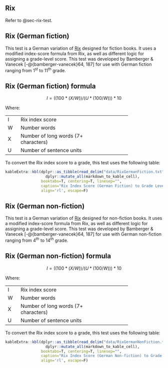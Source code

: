 ## Rix {#sec-rix-german}

Refer to @sec-rix-test.

## Rix\index{Rix!variations!German (fiction)} (German fiction) {#sec-rix-german-fiction}

This test is a German variation of [Rix](#sec-rix-test) designed for fiction books. It uses a modified index-score formula from Rix, as well as different logic for assigning a grade-level score. This test was developed by Bamberger & Vanecek [-@{bamberger-vanecek}64, 187] for use with German fiction ranging from 1^st^ to 11^th^ grade.

::: {.callout-note icon=false}
## Rix (German fiction) formula

$$
I = ((100*(X/W))/(U*(100/W))) * 10
$$
:::

Where:

+:----+:-------------------------------------+
| I   | Rix index score                      |
+-----+--------------------------------------+
| W   | Number words                         |
+-----+--------------------------------------+
| X   | Number of long words (7+ characters) |
+-----+--------------------------------------+
| U   | Number of sentence units\index{sentences!units} |
+-----+--------------------------------------+

::: {.minipage data-latex="{\textwidth}"}
To convert the Rix index score to a grade, this test uses the following table:

```r
kableExtra::kbl(dplyr::as_tibble(read_delim("data/RixGermanFiction.txt", "\t", escape_double=F, trim_ws=T)) %>%
                  dplyr::mutate_all(markdown_to_kable_cell),
                booktabs=T, centering=T, linesep="",
                caption="Rix Index Score (German Fiction) to Grade Level Conversion Table",
                align='rl', escape=F)
```
:::

\newpage

## Rix\index{Rix!variations!German (non-fiction)} (German non-fiction) {#sec-rix-german-nonfiction}

This test is a German variation of [Rix](#sec-rix-test) designed for non-fiction books. It uses a modified index-score formula from Rix, as well as different logic for assigning a grade-level score. This test was developed by Bamberger & Vanecek [-@{bamberger-vanecek}64, 187] for use with German non-fiction ranging from 4^th^ to 14^th^ grade.

::: {.callout-note icon=false}
## Rix (German non-fiction) formula

$$
I = ((100*(X/W))/(U*(100/W))) * 10
$$
:::

Where:

+:----+:-------------------------------------+
| I   | Rix index score                      |
+-----+--------------------------------------+
| W   | Number words                         |
+-----+--------------------------------------+
| X   | Number of long words (7+ characters) |
+-----+--------------------------------------+
| U   | Number of sentence units\index{sentences!units} |
+-----+--------------------------------------+

::: {.minipage data-latex="{\textwidth}"}
To convert the Rix index score to a grade, this test uses the following table:

```r
kableExtra::kbl(dplyr::as_tibble(read_delim("data/RixGermanNonFiction.txt", "\t", escape_double=F, trim_ws=T)) %>%
                  dplyr::mutate_all(markdown_to_kable_cell),
                booktabs=T, centering=T, linesep="",
                caption="Rix Index Score (German Non-fiction) to Grade Level Conversion Table",
                align='rl', escape=F)
```
:::

\newpage